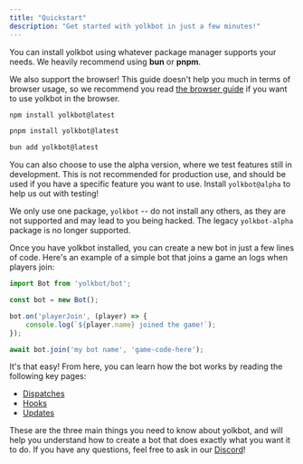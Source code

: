 ```yaml
---
title: "Quickstart"
description: "Get started with yolkbot in just a few minutes!"
---
```


You can install yolkbot using whatever package manager supports your needs. We heavily recommend using **bun** or **pnpm**.

<Note>We also support the browser! This guide doesn't help you much in terms of browser usage, so we recommend you read [the browser guide](../how/browser) if you want to use yolkbot in the browser.</Note>

<CodeGroup>

```sh npm
npm install yolkbot@latest
```

```sh pnpm
pnpm install yolkbot@latest
```

```sh bun
bun add yolkbot@latest
```

</CodeGroup>

You can also choose to use the alpha version, where we test features still in development. This is not recommended for production use, and should be used if you have a specific feature you want to use. Install `yolkbot@alpha` to help us out with testing!

<Note>We only use one package, `yolkbot` -- do not install any others, as they are not supported and may lead to you being hacked. The legacy `yolkbot-alpha` package is no longer supported.</Note>

Once you have yolkbot installed, you can create a new bot in just a few lines of code. Here's an example of a simple bot that joins a game an logs when players join:

```js
import Bot from 'yolkbot/bot';

const bot = new Bot();

bot.on('playerJoin', (player) => {
    console.log(`${player.name} joined the game!`);
});

await bot.join('my bot name', 'game-code-here');
```

It's that easy! From here, you can learn how the bot works by reading the following key pages:

- [Dispatches](../how/dispatches)
- [Hooks](../how/hooks)
- [Updates](../how/updates)

These are the three main things you need to know about yolkbot, and will help you understand how to create a bot that does exactly what you want it to do. If you have any questions, feel free to ask in our [Discord](https://discord.gg/gYugVUCaMr)!
